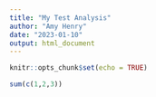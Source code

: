 ```yaml
---
title: "My Test Analysis"
author: "Amy Henry"
date: "2023-01-10"
output: html_document
---
```


```r
knitr::opts_chunk$set(echo = TRUE)
```

```r
sum(c(1,2,3))
```

